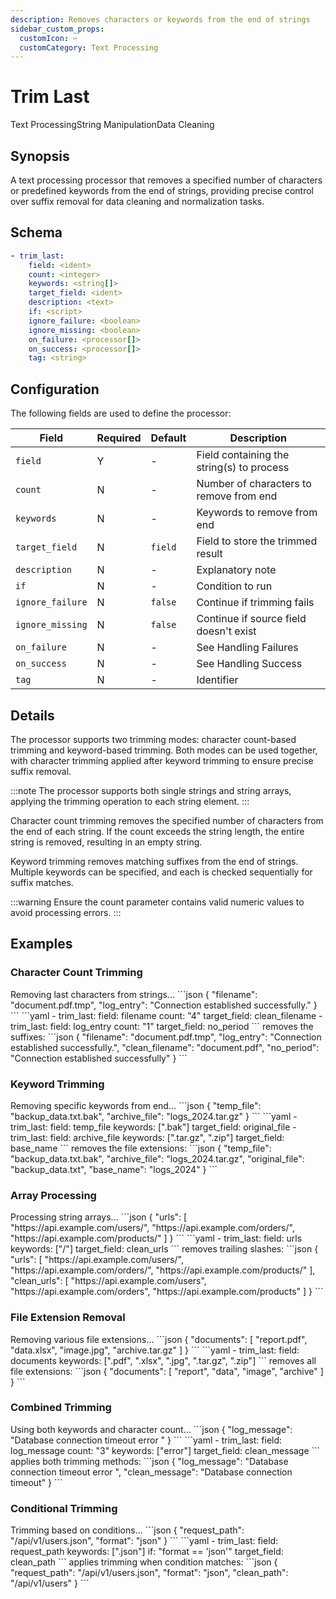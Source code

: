 ```yaml
---
description: Removes characters or keywords from the end of strings
sidebar_custom_props: 
  customIcon: ✂️
  customCategory: Text Processing
---
```


# Trim Last

<span className="theme-doc-version-badge badge badge--primary">Text Processing</span><span className="theme-doc-version-badge badge badge--secondary">String Manipulation</span><span className="theme-doc-version-badge badge badge--secondary">Data Cleaning</span>

## Synopsis

A text processing processor that removes a specified number of characters or predefined keywords from the end of strings, providing precise control over suffix removal for data cleaning and normalization tasks.

## Schema

```yaml {2}
- trim_last:
    field: <ident>
    count: <integer>
    keywords: <string[]>
    target_field: <ident>
    description: <text>
    if: <script>
    ignore_failure: <boolean>
    ignore_missing: <boolean>
    on_failure: <processor[]>
    on_success: <processor[]>
    tag: <string>
```

## Configuration

The following fields are used to define the processor:

|Field|Required|Default|Description|
|---|---|---|---|
|`field`|Y|-|Field containing the string(s) to process|
|`count`|N|-|Number of characters to remove from end|
|`keywords`|N|-|Keywords to remove from end|
|`target_field`|N|`field`|Field to store the trimmed result|
|`description`|N|-|Explanatory note|
|`if`|N|-|Condition to run|
|`ignore_failure`|N|`false`|Continue if trimming fails|
|`ignore_missing`|N|`false`|Continue if source field doesn't exist|
|`on_failure`|N|-|See <Topic id="handling-failures">Handling Failures</Topic>|
|`on_success`|N|-|See <Topic id="handling-success">Handling Success</Topic>|
|`tag`|N|-|Identifier|

## Details

The processor supports two trimming modes: character count-based trimming and keyword-based trimming. Both modes can be used together, with character trimming applied after keyword trimming to ensure precise suffix removal.

:::note
The processor supports both single strings and string arrays, applying the trimming operation to each string element.
:::

Character count trimming removes the specified number of characters from the end of each string. If the count exceeds the string length, the entire string is removed, resulting in an empty string.

Keyword trimming removes matching suffixes from the end of strings. Multiple keywords can be specified, and each is checked sequentially for suffix matches.

:::warning
Ensure the count parameter contains valid numeric values to avoid processing errors.
:::

## Examples

### Character Count Trimming

<ExampleGrid>
  <CommentCol>
    Removing last characters from strings...
  </CommentCol>
  <CodeCol>
    ```json
    {
      "filename": "document.pdf.tmp",
      "log_entry": "Connection established successfully."
    }
    ```
    ```yaml
    - trim_last:
        field: filename
        count: "4"
        target_field: clean_filename
    - trim_last:
        field: log_entry
        count: "1"
        target_field: no_period
    ```
  </CodeCol>
  <CommentCol>
    removes the suffixes:
  </CommentCol>
  <CodeCol>
    ```json
    {
      "filename": "document.pdf.tmp",
      "log_entry": "Connection established successfully.",
      "clean_filename": "document.pdf",
      "no_period": "Connection established successfully"
    }
    ```
  </CodeCol>
</ExampleGrid>

### Keyword Trimming

<ExampleGrid>
  <CommentCol>
    Removing specific keywords from end...
  </CommentCol>
  <CodeCol>
    ```json
    {
      "temp_file": "backup_data.txt.bak",
      "archive_file": "logs_2024.tar.gz"
    }
    ```
    ```yaml
    - trim_last:
        field: temp_file
        keywords: [".bak"]
        target_field: original_file
    - trim_last:
        field: archive_file
        keywords: [".tar.gz", ".zip"]
        target_field: base_name
    ```
  </CodeCol>
  <CommentCol>
    removes the file extensions:
  </CommentCol>
  <CodeCol>
    ```json
    {
      "temp_file": "backup_data.txt.bak",
      "archive_file": "logs_2024.tar.gz",
      "original_file": "backup_data.txt",
      "base_name": "logs_2024"
    }
    ```
  </CodeCol>
</ExampleGrid>

### Array Processing

<ExampleGrid>
  <CommentCol>
    Processing string arrays...
  </CommentCol>
  <CodeCol>
    ```json
    {
      "urls": [
        "https://api.example.com/users/",
        "https://api.example.com/orders/",
        "https://api.example.com/products/"
      ]
    }
    ```
    ```yaml
    - trim_last:
        field: urls
        keywords: ["/"]
        target_field: clean_urls
    ```
  </CodeCol>
  <CommentCol>
    removes trailing slashes:
  </CommentCol>
  <CodeCol>
    ```json
    {
      "urls": [
        "https://api.example.com/users/",
        "https://api.example.com/orders/",
        "https://api.example.com/products/"
      ],
      "clean_urls": [
        "https://api.example.com/users",
        "https://api.example.com/orders",
        "https://api.example.com/products"
      ]
    }
    ```
  </CodeCol>
</ExampleGrid>

### File Extension Removal

<ExampleGrid>
  <CommentCol>
    Removing various file extensions...
  </CommentCol>
  <CodeCol>
    ```json
    {
      "documents": [
        "report.pdf",
        "data.xlsx",
        "image.jpg",
        "archive.tar.gz"
      ]
    }
    ```
    ```yaml
    - trim_last:
        field: documents
        keywords: [".pdf", ".xlsx", ".jpg", ".tar.gz", ".zip"]
    ```
  </CodeCol>
  <CommentCol>
    removes all file extensions:
  </CommentCol>
  <CodeCol>
    ```json
    {
      "documents": [
        "report",
        "data",
        "image",
        "archive"
      ]
    }
    ```
  </CodeCol>
</ExampleGrid>

### Combined Trimming

<ExampleGrid>
  <CommentCol>
    Using both keywords and character count...
  </CommentCol>
  <CodeCol>
    ```json
    {
      "log_message": "Database connection timeout error   "
    }
    ```
    ```yaml
    - trim_last:
        field: log_message
        count: "3"
        keywords: ["error"]
        target_field: clean_message
    ```
  </CodeCol>
  <CommentCol>
    applies both trimming methods:
  </CommentCol>
  <CodeCol>
    ```json
    {
      "log_message": "Database connection timeout error   ",
      "clean_message": "Database connection timeout"
    }
    ```
  </CodeCol>
</ExampleGrid>

### Conditional Trimming

<ExampleGrid>
  <CommentCol>
    Trimming based on conditions...
  </CommentCol>
  <CodeCol>
    ```json
    {
      "request_path": "/api/v1/users.json",
      "format": "json"
    }
    ```
    ```yaml
    - trim_last:
        field: request_path
        keywords: [".json"]
        if: "format == 'json'"
        target_field: clean_path
    ```
  </CodeCol>
  <CommentCol>
    applies trimming when condition matches:
  </CommentCol>
  <CodeCol>
    ```json
    {
      "request_path": "/api/v1/users.json",
      "format": "json",
      "clean_path": "/api/v1/users"
    }
    ```
  </CodeCol>
</ExampleGrid>

